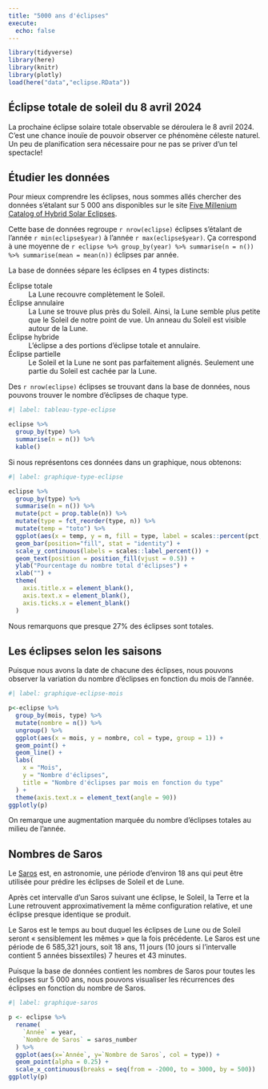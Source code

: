 ```yaml
---
title: "5000 ans d'éclipses"
execute:
  echo: false
---
```


```r
library(tidyverse)
library(here)
library(knitr)
library(plotly)
load(here("data","eclipse.RData"))
```

## Éclipse totale de soleil du 8 avril 2024

La prochaine éclipse solaire totale observable se déroulera le 8 avril 2024. C'est une chance inouïe de pouvoir observer ce phénomène céleste naturel. Un peu de planification sera nécessaire pour ne pas se priver d'un tel spectacle!

## Étudier les données

Pour mieux comprendre les éclipses, nous sommes allés chercher des données s'étalant sur 5 000 ans disponibles sur le site [Five Millenium Catalog of Hybrid Solar Eclipses](https://eclipse.gsfc.nasa.gov/SEcat5/SEhybrid5.html).

Cette base de données regroupe `r nrow(eclipse)` éclipses s'étalant de l'année `r min(eclipse$year)` à l'année `r max(eclipse$year)`. Ça correspond à une moyenne de `r eclipse %>% group_by(year) %>% summarise(n = n()) %>% summarise(mean = mean(n))` éclipses par année.

La base de données sépare les éclipses en 4 types distincts:

Éclipse totale
: La Lune recouvre complètement le Soleil.

Éclipse annulaire 
: La Lune se trouve plus près du Soleil. Ainsi, la Lune semble plus petite que le Soleil de notre point de vue. Un anneau du Soleil est visible autour de la Lune.

Éclipse hybride
: L'éclipse a des portions d'éclipse totale et annulaire.

Éclipse partielle
: Le Soleil et la Lune ne sont pas parfaitement alignés. Seulement une partie du Soleil est cachée par la Lune.

Des `r nrow(eclipse)` éclipses se trouvant dans la base de données, nous pouvons trouver le nombre d'éclipses de chaque type.

```r
#| label: tableau-type-eclipse

eclipse %>% 
  group_by(type) %>% 
  summarise(n = n()) %>% 
  kable()
```

Si nous représentons ces données dans un graphique, nous obtenons:

```r
#| label: graphique-type-eclipse

eclipse %>% 
  group_by(type) %>% 
  summarise(n = n()) %>% 
  mutate(pct = prop.table(n)) %>% 
  mutate(type = fct_reorder(type, n)) %>% 
  mutate(temp = "toto") %>% 
  ggplot(aes(x = temp, y = n, fill = type, label = scales::percent(pct,accuracy = 0.01,decimal.mark = ","))) +
  geom_bar(position="fill", stat = "identity") +
  scale_y_continuous(labels = scales::label_percent()) +
  geom_text(position = position_fill(vjust = 0.5)) +
  ylab("Pourcentage du nombre total d'éclipses") +
  xlab("") +
  theme(
    axis.title.x = element_blank(),
    axis.text.x = element_blank(),
    axis.ticks.x = element_blank()
  )
```

Nous remarquons que presque 27% des éclipses sont totales.

## Les éclipses selon les saisons

Puisque nous avons la date de chacune des éclipses, nous pouvons observer la variation du nombre d'éclipses en fonction du mois de l'année.

```r
#| label: graphique-eclipse-mois

p<-eclipse %>%
  group_by(mois, type) %>%
  mutate(nombre = n()) %>%
  ungroup() %>%
  ggplot(aes(x = mois, y = nombre, col = type, group = 1)) +
  geom_point() +
  geom_line() +
  labs(
    x = "Mois",
    y = "Nombre d'éclipses",
    title = "Nombre d'éclipses par mois en fonction du type"
  ) +
  theme(axis.text.x = element_text(angle = 90))
ggplotly(p)
```

On remarque une augmentation marquée du nombre d'éclipses totales au milieu de l'année.

## Nombres de Saros

Le [Saros](https://www.wikiwand.com/fr/Saros) est, en astronomie, une période d'environ 18 ans qui peut être utilisée pour prédire les éclipses de Soleil et de Lune.

Après cet intervalle d'un Saros suivant une éclipse, le Soleil, la Terre et la Lune retrouvent approximativement la même configuration relative, et une éclipse presque identique se produit.

Le Saros est le temps au bout duquel les éclipses de Lune ou de Soleil seront « sensiblement les mêmes » que la fois précédente. Le Saros est une période de 6 585,321 jours, soit 18 ans, 11 jours (10 jours si l'intervalle contient 5 années bissextiles) 7 heures et 43 minutes.

Puisque la base de données contient les nombres de Saros pour toutes les éclipses sur 5 000 ans, nous pouvons visualiser les récurrences des éclipses en fonction du nombre de Saros.

```r
#| label: graphique-saros

p <- eclipse %>%
  rename(
    `Année` = year,
    `Nombre de Saros` = saros_number
  ) %>%
  ggplot(aes(x=`Année`, y=`Nombre de Saros`, col = type)) +
  geom_point(alpha = 0.25) +
  scale_x_continuous(breaks = seq(from = -2000, to = 3000, by = 500))
ggplotly(p)
```










